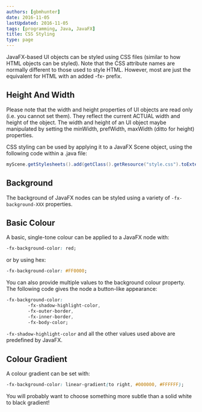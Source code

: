 ```yaml
---
authors: [gbmhunter]
date: 2016-11-05
lastUpdated: 2016-11-05
tags: [programming, Java, JavaFX]
title: CSS Styling
type: page
---
```


JavaFX-based UI objects can be styled using CSS files (similar to how HTML objects can be styled). Note that the CSS attribute names are normally different to those used to style HTML. However, most are just the equivalent for HTML with an added -fx-  prefix.

## Height And Width

Please note that the width and height properties of UI objects are read only (i.e. you cannot set them). They reflect the current ACTUAL width and height of the object. The width and height of an UI object maybe manipulated by setting the minWidth, prefWidth, maxWidth (ditto for height) properties.

CSS styling can be used by applying it to a JavaFX Scene object, using the following code within a .java file:

```java    
myScene.getStylesheets().add(getClass().getResource("style.css").toExternalForm());
```

## Background

The background of JavaFX nodes can be styled using a variety of `-fx-background-XXX` properties.

## Basic Colour

A basic, single-tone colour can be applied to a JavaFX node with:

```css    
-fx-background-color: red;
```

or by using hex:

```css    
-fx-background-color: #FF0000;
```

You can also provide multiple values to the background colour property. The following code gives the node a button-like appearance:

```css    
-fx-background-color: 
        -fx-shadow-highlight-color, 
        -fx-outer-border, 
        -fx-inner-border, 
        -fx-body-color;
```

`-fx-shadow-highlight-color` and all the other values used above are predefined by JavaFX.

## Colour Gradient

A colour gradient can be set with:

```css    
-fx-background-color: linear-gradient(to right, #000000, #FFFFFF);
```

You will probably want to choose something more subtle than a solid white to black gradient!
